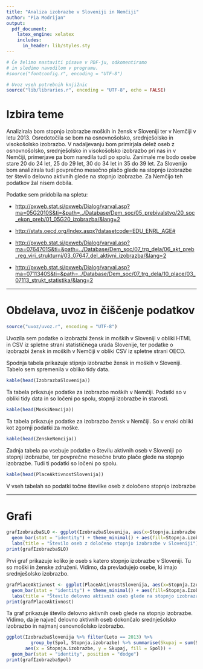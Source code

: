 ```yaml
---
title: "Analiza izobrazbe v Sloveniji in Nemčiji"
author: "Pia Modrijan"
output:
  pdf_document:
    latex_engine: xelatex
    includes:
      in_header: lib/styles.sty
---
```


```r
# Če želimo nastaviti pisave v PDF-ju, odkomentiramo
# in sledimo navodilom v programu.
#source("fontconfig.r", encoding = "UTF-8")

# Uvoz vseh potrebnih knjižnic
source("lib/libraries.r", encoding = "UTF-8", echo = FALSE)
```

# Izbira teme

Analizirala bom stopnjo izobrazbe moških in žensk v Sloveniji ter v Nemčiji v letu 2013. Osredotočila se bom na osnovnošolsko, srednješolsko in visokošolsko izobrazbo.
V nadaljevanju bom primirjala delež oseb z osnovnošolsko, srednješolsko in visokošolsko izobrazbo pri nas in v Nemčiji, primerjave pa bom naredila tudi po spolu.
Zanimale me bodo osebe stare 20 do 24 let, 25 do 29 let, 30 do 34 let in 35 do 39 let.
Za Slovenijo bom analizirala tudi povprečno mesečno plačo glede na stopnjo izobrazbe ter število delovno aktivnih glede na stopnjo izobrazbe. Za Nemčijo teh podatkov žal nisem dobila.

Podatke sem pridobila na spletu:

* <http://pxweb.stat.si/pxweb/Dialog/varval.asp?ma=05G2010S&ti=&path=../Database/Dem_soc/05_prebivalstvo/20_soc_ekon_preb/01_05G20_izobrazba/&lang=2>

* <http://stats.oecd.org/Index.aspx?datasetcode=EDU_ENRL_AGE#>

* <http://pxweb.stat.si/pxweb/Dialog/varval.asp?ma=0764701S&ti=&path=../Database/Dem_soc/07_trg_dela/06_akt_preb_reg_viri_strukturni/03_07647_del_aktivni_izobrazba/&lang=2>

* <http://pxweb.stat.si/pxweb/Dialog/varval.asp?ma=0711340S&ti=&path=../Database/Dem_soc/07_trg_dela/10_place/03_07113_strukt_statistika/&lang=2>

***

# Obdelava, uvoz in čiščenje podatkov

```r
source("uvoz/uvoz.r", encoding = "UTF-8")
```

Uvozila sem podatke o izobrazbi žensk in moških v Sloveniji v obliki HTML in CSV iz spletne strani statističnega urada Slovenije, ter podatke o izobrazbi žensk in moških v Nemčiji v obliki CSV iz spletne strani OECD.

Spodnja tabela prikazuje stipnjo izobrazbe žensk in moških v Sloveniji. Tabelo sem spremenila v obliko tidy data.

```r
kable(head(IzobrazbaSlovenija))
```

Ta tabela prikazuje podatke za izobrazbo moških v Nemčiji. Podatki so v obliki tidy data in so ločeni po spolu, stopnji izobrazbe in starosti.

```r
kable(head(MoskiNemcija))
```

Ta tabela prikazuje podatke za izobrazbo žensk v Nemčiji. So v enaki obliki kot zgornji podatki za moške.

```r
kable(head(ZenskeNemcija))
```

Zadnja tabela pa vsebuje podatke o številu aktivnih oseb v Sloveniji po stopnji izobrazbe, ter povprečne mesečne bruto plače glede na stopnjo izobrazbe. Tudi ti podatki so ločeni po spolu.

```r
kable(head(PlaceAktivnostSlovenija))
```

V vseh tabelah so podatki točne številke oseb z določeno stopnjo izobrazbe

------

# Grafi

```r
grafIzobrazbaSLO <- ggplot(IzobrazbaSlovenija, aes(x=Stopnja.izobrazbe, y=Stevilo.oseb)) +
  geom_bar(stat = "identity") + theme_minimal() + aes(fill=Stopnja.izobrazbe) +
  labs(title = "Število oseb z določeno stopnjo izobrazbe v Sloveniji")
print(grafIzobrazbaSLO)
```

Prvi graf prikazuje koliko je oseb s katero stopnjo izobrazbe v Sloveniji. Tu so moški in ženske združeni. Vidimo, da prevladujejo osebe, ki imajo srednješolsko izobrazbo.

```r
grafPlaceAktivnost <- ggplot(PlaceAktivnostSlovenija, aes(x=Stopnja.Izobrazbe, y=Število.Delovno.Aktivnih.Oseb)) +
  geom_bar(stat = "identity") + theme_minimal() + aes(fill=Stopnja.Izobrazbe) +
  labs(title = "Število delovno aktivnih oseb glede na stopnjo izobrazabe")
print(grafPlaceAktivnost)
```

Ta graf prikazuje število delovno aktivnih oseb glede na stopnjo izobrazbe. Vidimo, da je največ delovno aktivnih oseb dokončalo srednješolsko izobrazbo in najmanj osnovnošolsko izobrazbo.

```r
ggplot(IzobrazbaSlovenija %>% filter(Leto == 2013) %>%
         group_by(Spol, Stopnja.izobrazbe) %>% summarise(Skupaj = sum(Stevilo.oseb)/1000),
       aes(x = Stopnja.izobrazbe, y = Skupaj, fill = Spol)) +
  geom_bar(stat = "identity", position = "dodge")
print(grafIzobrazbaSpol)
```